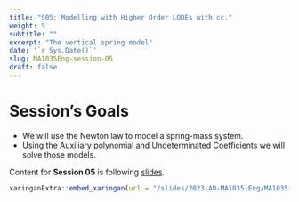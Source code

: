---
title: "S05: Modelling with Higher Order LODEs with cc."
weight: 5
subtitle: ""
excerpt: "The vertical spring model"
date: '`r Sys.Date()`'
slug: MA1035Eng-session-05
draft: false
---

# Session's Goals

* We will use the Newton law to model a spring-mass system.
* Using the Auxiliary polynomial and Undeterminated Coefficients we will solve those models.

Content for **Session 05** is following [slides](/slides/2023-AD-MA1035-Eng/MA1035-sesion-05).

```{r embed-xaringan, echo=FALSE}
xaringanExtra::embed_xaringan(url = "/slides/2023-AD-MA1035-Eng/MA1035-sesion-05", ratio = "4:3")
```
